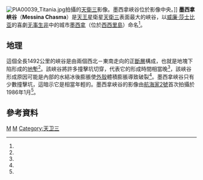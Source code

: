 {{expand|time=2012-04-29T23:59:31+00:00}}
[[File:PIA00039_Titania.jpg|thumb]]拍攝的[[天衛三|天衛三]]影像。墨西拿峽谷位於影像中央。]]
'''墨西拿峽谷'''（'''Messina Chasma'''）是[[天王星|天王星]]衛星[[天衛三|天衛三]]表面最大的峽谷，以[[威廉·莎士比亚|威廉·莎士比亚]]的喜劇[[无事生非|无事生非]]中的城市[[墨西拿|墨西拿]]（位於[[西西里島|西西里島]]）命名<ref name=Messina/>。

==地理== 
這個全長1492公里的峽谷是由兩個西北－東南走向的正[[斷層|斷層]]構成，也就是地塊下陷形成的[[地塹|地塹]]<ref name=Smith1986/>。該峽谷將許多撞擊坑切穿，代表它的形成時間相當晚<ref name=Plescia1987/>，該峽谷形成原因可能是內部的水結冰後膨脹使[[地壳|外殼]]體積膨脹導致破裂<ref name=Croft1989/>。墨西拿峽谷只有少數撞擊坑，這暗示它是相當年輕的。墨西拿峽谷的影像由[[航海家2號|航海家2號]]首次拍攝於1986年1月<ref name=Smith1986/>。

==參考資料==
{{reflist|refs=
<ref name="Croft1989">{{cite conference|last= Croft|first= S.K.|title= New geological maps of Uranian satellites Titania, Oberon, Umbriel and Miranda|year= 1989|publisher= Lunar and Planetary Sciences Institute, Houston|work= Proceeding of Lunar and Planetary Sciences|volume= 20|page= 205C|url= http://adsabs.harvard.edu/abs/1989LPI....20..205C|access-date= 2012-01-04|archive-date= 2017-08-28|archive-url= https://web.archive.org/web/20170828101710/http://adsabs.harvard.edu/abs/1989LPI....20..205C|dead-url= no}}</ref>
<ref name="Smith1986">{{cite journal|last= Smith|first= B.A.|coauthors= Soderblom, L.A.; Beebe, A. ''et al.''
|title= Voyager 2 in the Uranian System: Imaging Science Results|journal= Science|volume= 233|issue= 4759|pages= 97–102|year= 1986|bibcode= 1986Sci...233...43S |doi= 10.1126/science.233.4759.43|pmid= 17812889}}</ref>
<ref name="Messina">{{cite web |title=Titania: Messina Chasmata |publisher=USGS Astrogeology |work=Gazetteer of Planetary Nomenclature |url=http://planetarynames.wr.usgs.gov/Feature/3870 |accessdate=2009-06-25 |archive-date=2019-05-04 |archive-url=https://web.archive.org/web/20190504103316/https://planetarynames.wr.usgs.gov/Feature/3870 |dead-url=no }}</ref>
<ref name="Plescia1987">{{cite journal|last= Plescia|first= J.B.|title= Cratering history of the Uranian satellites: Umbriel, Titania and Oberon|journal= Journal of Geophysical Research|volume= 92|issue= A13|pages= 14,918–32|year= 1987|bibcode= 1987JGR....9214918P|doi= 10.1029/JA092iA13p14918
}}</ref>
}}
{{天卫三}}
[[Category:谷地|M]]
[[Category:天王星的衛星表面特徵|M]]
[[Category:天卫三|Category:天卫三]]